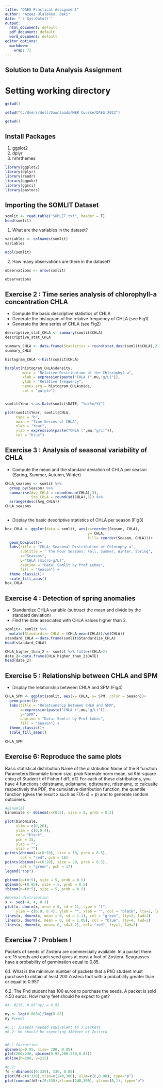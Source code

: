 ---
title: "DAES Practical Assignment"
author: "Azeez Olalekan, Baki"
date: "`r Sys.Date()`"
output:
  html_document: default
  pdf_document: default
  word_document: default
editor_options:
  markdown:
    wrap: 72
---

## Solution to Data Analysis Assignment

# Setting working directory

```{r setup, include=FALSE}
getwd()

setwd("C:/Users/dell/Downloads/MER Course/DAES 2022")

getwd()
```

## Install Packages

1.  ggplot2
2.  dplyr
3.  hrhrthemes

```{r}
library(ggplot2)
library(dplyr)
library(readr)
library(ggpubr)
library(ggsci)
library(pastecs)
```

## Importing the SOMLIT Dataset

```{r}
somlit <- read.table("SOMLIT.txt", header = T)
head(somlit)
```

1.  What are the variables in the dataset?

```{r}
variables <- colnames(somlit)
variables

ncol(somlit)
```

2.  How many observations are there in the dataset?

```{r}
observations <- nrow(somlit)

observations
```

## Exercise 2 : Time series analysis of chlorophyll-a concentration CHLA

-   Compute the basic descriptive statistics of CHLA
-   Generate the histogram of the relative frequency of CHLA (see Fig1)
-   Generate the time series of CHLA (see Fig2)

```{r, echo=TRUE}
descriptive_stat_CHLA <- summary(somlit$CHLA)
descriptive_stat_CHLA

summary_CHLA <- data.frame(Statistics = round(stat.desc(somlit$CHLA),2))
summary_CHLA

histogram_CHLA <-hist(somlit$CHLA)

barplot(histogram_CHLA$density,
        main = "Relative Distribution of the Chlorophyl-a",
        xlab = expression(paste("CHLA (",mu,"g/L)")),
        ylab = "Relative frequency",
        names.arg = histogram_CHLA$mids,
        col = "purple")


somlit$Year <-as.Date(somlit$DATE, "%d/%m/%Y")

plot(somlit$Year, somlit$CHLA, 
     type = "b",
     main = "Time Series of CHLA",
     xlab = "Year",
     ylab = expression(paste("CHLA (",mu,"g/L)")),
     col = "blue")

```

## Exercise 3 : Analysis of seasonal variability of CHLA

-   Compute the mean and the standard deviation of CHLA per season
    (Spring, Summer, Autumn, Winter)

```{r}
CHLA_seasons <- somlit %>%
  group_by(Season) %>% 
  summarise(Avg_CHLA = round(mean(CHLA),3),
            Std_CHLA = round(sd(CHLA),3)) %>% 
  arrange(desc(Avg_CHLA))
CHLA_seasons
  
```

-   Display the basic descriptive statistics of CHLA per season (Fig3)

```{r, echo=TRUE}
box_CHLA <- ggplot(data = somlit, aes(x=reorder(Season, CHLA), 
                                      y= CHLA, 
                                      fill= reorder(Season, CHLA)))+
  geom_boxplot()+
  labs(title = "CHLA: Seasonal Distribution of Chlorophy a",
       subtitle = " The Four Seasons: Fall, Summer, Winter, Spring",
       x="Seasons",
       y="CHLA (micro-g/L)",
       caption = "Data: Somlit by Prof Lubac",
       fill = "Season") +
  theme_classic()+
  scale_fill_aaas()
box_CHLA
```

## Exercise 4 : Detection of spring anomalies

-   Standardize CHLA variable (subtract the mean and divide by the
    standard deviation)
-   Find the date associated with CHLA values higher than 2.

```{r}
somlit<- somlit %>% 
  mutate(Standardize_CHLA = (CHLA-mean(CHLA))/sd(CHLA))
standard_CHLA <-data.frame(somlit$Standardize_CHLA)
head(standard_CHLA)

CHLA_higher_than_2 <- somlit %>% filter(CHLA>2)
date_2<-data.frame(CHLA_higher_than_2$DATE)
head(date_2)
```

## Exercise 5 : Relationship between CHLA and SPM

-   Display the relationship between CHLA and SPM (Fig4)

```{r, echo=TRUE}
CHLA_SPM <- ggplot(somlit, aes(x= CHLA, y= SPM, color = Season))+
  geom_point()+
  labs(title = "Relationship between CHLA and SPM",
       x=expression(paste("CHLA (",mu,"g/L)")),
       y="SPM",
       caption = "Data: Somlit by Prof Lubac",
       fill = "Season") +
  theme_classic()+
  scale_fill_aaas()
  
CHLA_SPM
```

## Exercise 6: Reproduce the same plots

Basic statistical distribution Name of the distribution Name of the R
function Parameters Binomiale binom size, prob Normale norm mean, sd
Khi-square chisq df Student t df Fisher f df1, df2 For each of these
distributions, you have 4 functions : ddistname, pdistname, qdistname,
rdistname, to calcualte respectively the PDF, the cumulative
distribution function, the quantile function (gives the result x such as
F(X=x) = p) and to generate random outcomes.

```{r, echo=TRUE}
#Binomial
binomiale <- dbinom(x=(0:5), size = 5, prob = 0.5)

plot(binomiale, 
     xlim = c(0,20), 
     ylim = c(0,0.4), 
     col= "black", 
     pch = 15, 
     ylab = "", 
     xlab = "")
points(dbinom(x=(0:10), size = 10, prob = 0.5), 
       col = "red", pch = 16) 
points(dbinom(x=(0:20), size = 20, prob = 0.5), 
       col = "green", pch = 17)
legend("top")

pbinom(q=(0:5), size = 5, prob = 0.5)
qbinom(p=(0.95), size = 5, prob = 0.5)
rbinom(n=(0:5), size = 5, prob = 0.5)

#Normal-distribution
x <- seq(-4, 4, 0.1)
plot(x, dnorm(x, mean = 0, sd = 1), type = "l",
     ylim = c(0.0, 0.4), ylab = "", xlab = "", col = "black", lty=2, lwd=2)
lines(x, dnorm(x, mean = 0, sd = 1.1), col = "green", lty=2, lwd=2)
lines(x, dnorm(x, mean = 0, sd = 1.05), col = "blue", lty=4, lwd=2)
lines(x, dnorm(x, mean= 0, sd=1.2), col= "red", lty=1, lwd=2)

```

## Exercise 7 : Problem !

Packets of seeds of Zostera are commercially available. In a packet
there are 15 seeds and each seed gives at most a foot of Zostera.
Seagrasses have a probability of germination equal to 0.85.

6.1. What is the minimum number of packets that a PhD student must
purchase to obtain at least 200 Zostera foot with a probability greater
than or equal to 0.95?

6.2. The Phd student has 100 euros to purchase the seeds. A packet is
sold 4.50 euros. How many feet should he expect to get?

```{r}
#X- B{15, 0.85^ny} = 0.95

ny <- log(0.0034)/log(0.85)
ny #seeds

#6.1: 35seeds needed equivalent to 3 packets
#6.2: He should be expecting 330feet of Zostera


#6.1 Correction
qbinom(p=0.95, size= 200, 0.85)
plot(200:230, qbinom(0.95,200:230,0.85))
abline(h=200, v=225)

#6.2: 
fd <-dbinom(c(0:330), 330, 0.85)
plot(fd~c(0:330),xlim=c(240,300), ylim=c(0,0.08), type="p")
plot(cumsum(fd)~c(0:330),xlim=c(240,300), ylim=c(0,1), type="p")
```
